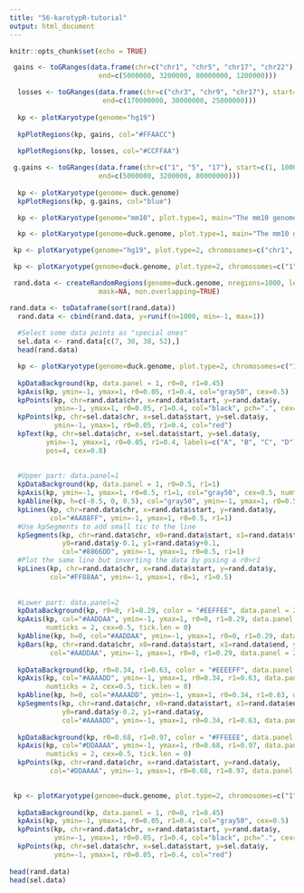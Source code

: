 ```yaml
---
title: "56-karotypR-tutorial"
output: html_document
---
```


```r
knitr::opts_chunk$set(echo = TRUE)
```


```r
 gains <- toGRanges(data.frame(chr=c("chr1", "chr5", "chr17", "chr22"), start=c(1, 1000000, 4000000, 1),
                      end=c(5000000, 3200000, 80000000, 1200000)))

  losses <- toGRanges(data.frame(chr=c("chr3", "chr9", "chr17"), start=c(80000000, 20000000, 1),
                       end=c(170000000, 30000000, 25000000)))
  
  kp <- plotKaryotype(genome="hg19")
  
  kpPlotRegions(kp, gains, col="#FFAACC")
  
  kpPlotRegions(kp, losses, col="#CCFFAA")
```


```r
 g.gains <- toGRanges(data.frame(chr=c("1", "5", "17"), start=c(1, 1000, 4000000),
                      end=c(5000000, 3200000, 80000000)))
  
  kp <- plotKaryotype(genome= duck.genome)
  kpPlotRegions(kp, g.gains, col="blue")
```


```r
  kp <- plotKaryotype(genome="mm10", plot.type=1, main="The mm10 genome")

```

```r
  kp <- plotKaryotype(genome=duck.genome, plot.type=1, main="The mm10 genome")

```



```r
 kp <- plotKaryotype(genome="hg19", plot.type=2, chromosomes=c("chr1", "chr2", "chr3"))
```

```r

 kp <- plotKaryotype(genome=duck.genome, plot.type=2, chromosomes=c("1", "2", "17"))

```

```r
 rand.data <- createRandomRegions(genome=duck.genome, nregions=1000, length.mean=1, length.sd=0,
                      mask=NA, non.overlapping=TRUE) 
```

```r
rand.data <- toDataframe(sort(rand.data))
  rand.data <- cbind(rand.data, y=runif(n=1000, min=-1, max=1))
  
  #Select some data points as "special ones"
  sel.data <- rand.data[c(7, 30, 38, 52),] 
  head(rand.data)
```

```r



  kp <- plotKaryotype(genome=duck.genome, plot.type=2, chromosomes=c("1", "2", "18"))
  
  kpDataBackground(kp, data.panel = 1, r0=0, r1=0.45)
  kpAxis(kp, ymin=-1, ymax=1, r0=0.05, r1=0.4, col="gray50", cex=0.5)
  kpPoints(kp, chr=rand.data$chr, x=rand.data$start, y=rand.data$y,
           ymin=-1, ymax=1, r0=0.05, r1=0.4, col="black", pch=".", cex=2)
  kpPoints(kp, chr=sel.data$chr, x=sel.data$start, y=sel.data$y,
           ymin=-1, ymax=1, r0=0.05, r1=0.4, col="red")
  kpText(kp, chr=sel.data$chr, x=sel.data$start, y=sel.data$y,
         ymin=-1, ymax=1, r0=0.05, r1=0.4, labels=c("A", "B", "C", "D"), col="red",
         pos=4, cex=0.8)
  
  
  #Upper part: data.panel=1
  kpDataBackground(kp, data.panel = 1, r0=0.5, r1=1)
  kpAxis(kp, ymin=-1, ymax=1, r0=0.5, r1=1, col="gray50", cex=0.5, numticks = 5)
  kpAbline(kp, h=c(-0.5, 0, 0.5), col="gray50", ymin=-1, ymax=1, r0=0.5, r1=1)
  kpLines(kp, chr=rand.data$chr, x=rand.data$start, y=rand.data$y,
          col="#AA88FF", ymin=-1, ymax=1, r0=0.5, r1=1)
  #Use kpSegments to add small tic to the line
  kpSegments(kp, chr=rand.data$chr, x0=rand.data$start, x1=rand.data$start,
             y0=rand.data$y-0.1, y1=rand.data$y+0.1,
             col="#8866DD", ymin=-1, ymax=1, r0=0.5, r1=1)
  #Plot the same line but inverting the data by pssing a r0>r1
  kpLines(kp, chr=rand.data$chr, x=rand.data$start, y=rand.data$y,
          col="#FF88AA", ymin=-1, ymax=1, r0=1, r1=0.5)
  
  
  #Lower part: data.panel=2
  kpDataBackground(kp, r0=0, r1=0.29, color = "#EEFFEE", data.panel = 2)
  kpAxis(kp, col="#AADDAA", ymin=-1, ymax=1, r0=0, r1=0.29, data.panel = 2,
         numticks = 2, cex=0.5, tick.len = 0)
  kpAbline(kp, h=0, col="#AADDAA", ymin=-1, ymax=1, r0=0, r1=0.29, data.panel = 2)
  kpBars(kp, chr=rand.data$chr, x0=rand.data$start, x1=rand.data$end, y1 = rand.data$y,
          col="#AADDAA", ymin=-1, ymax=1, r0=0, r1=0.29, data.panel = 2, border="#AADDAA" )
  
  kpDataBackground(kp, r0=0.34, r1=0.63, color = "#EEEEFF", data.panel = 2)
  kpAxis(kp, col="#AAAADD", ymin=-1, ymax=1, r0=0.34, r1=0.63, data.panel = 2, 
         numticks = 2, cex=0.5, tick.len = 0)
  kpAbline(kp, h=0, col="#AAAADD", ymin=-1, ymax=1, r0=0.34, r1=0.63, data.panel = 2)
  kpSegments(kp, chr=rand.data$chr, x0=rand.data$start, x1=rand.data$end, 
             y0=rand.data$y-0.2, y1=rand.data$y, 
             col="#AAAADD", ymin=-1, ymax=1, r0=0.34, r1=0.63, data.panel = 2, lwd=2)
  
  kpDataBackground(kp, r0=0.68, r1=0.97, color = "#FFEEEE", data.panel = 2)
  kpAxis(kp, col="#DDAAAA", ymin=-1, ymax=1, r0=0.68, r1=0.97, data.panel = 2,
         numticks = 2, cex=0.5, tick.len = 0)
  kpPoints(kp, chr=rand.data$chr, x=rand.data$start, y=rand.data$y,
          col="#DDAAAA", ymin=-1, ymax=1, r0=0.68, r1=0.97, data.panel = 2, pch=".", cex=3)
  
```  
```r
 kp <- plotKaryotype(genome=duck.genome, plot.type=2, chromosomes=c("1", "2", "18"))
  
  kpDataBackground(kp, data.panel = 1, r0=0, r1=0.45)
  kpAxis(kp, ymin=-1, ymax=1, r0=0.05, r1=0.4, col="gray50", cex=0.5)
  kpPoints(kp, chr=rand.data$chr, x=rand.data$start, y=rand.data$y,
           ymin=-1, ymax=1, r0=0.05, r1=0.4, col="black", pch=".", cex=2)
  kpPoints(kp, chr=sel.data$chr, x=sel.data$start, y=sel.data$y,
           ymin=-1, ymax=1, r0=0.05, r1=0.4, col="red")
  
head(rand.data)
head(sel.data)
```

